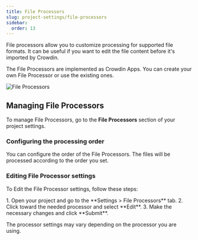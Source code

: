 ```yaml
---
title: File Processors
slug: project-settings/file-processors
sidebar:
  order: 13
---
```



File processors allow you to customize processing for supported file formats. It can be useful if you want to edit the file content before it's imported by Crowdin.

The File Processors are implemented as Crowdin Apps. You can create your own File Processor or use the existing ones.

<Image src={fileProcessors} alt="File Processors" />

## Managing File Processors

To manage File Processors, go to the **File Processors** section of your project settings.

### Configuring the processing order

You can configure the order of the File Processors. The files will be processed according to the order you set.

### Editing File Processor settings

To Edit the File Processor settings, follow these steps:

<Steps>
  1. Open your project and go to the **Settings > File Processors** tab.
  2. Click <Icon name="mdi:dots-horizontal" class="inline-icon" /> toward the needed processor and select **Edit**.
  3. Make the necessary changes and click **Submit**.
</Steps>

The processor settings may vary depending on the processor you are using.

<CardGrid>
  <LinkCard
    title="Explore File Processors in Crowdin Store"
    href="https://store.crowdin.com/tags/file-processors"
    target="_blank"
  />
  <LinkCard
    title="Create a File Processor"
    href="/developer/crowdin-apps-modules-file-processing/"
    target="_blank"
  />
</CardGrid>
